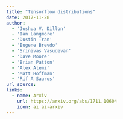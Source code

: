 ```yaml
---
title: "Tensorflow distributions"
date: 2017-11-28
author: 
  - 'Joshua V. Dillon'
  - 'Ian Langmore'
  - 'Dustin Tran'
  - 'Eugene Brevdo'
  - 'Srinivas Vasudevan'
  - 'Dave Moore'
  - 'Brian Patton'
  - 'Alex Alemi'
  - 'Matt Hoffman'
  - 'Rif A Sauros'
url_source: 
links:
  - name: Arxiv
    url: https://arxiv.org/abs/1711.10604
    icon: ai ai-arxiv
---
```

